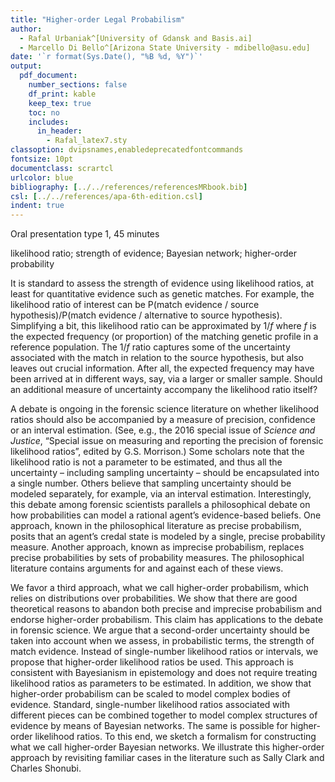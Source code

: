 ```yaml
---
title: "Higher-order Legal Probabilism"
author: 
  - Rafal Urbaniak^[University of Gdansk and Basis.ai]
  - Marcello Di Bello^[Arizona State University - mdibello@asu.edu]
date: '`r format(Sys.Date(), "%B %d, %Y")`'
output:
  pdf_document:
    number_sections: false
    df_print: kable 
    keep_tex: true
    toc: no
    includes:
      in_header:
        - Rafal_latex7.sty
classoption: dvipsnames,enabledeprecatedfontcommands
fontsize: 10pt
documentclass: scrartcl
urlcolor: blue
bibliography: [../../references/referencesMRbook.bib]
csl: [../../references/apa-6th-edition.csl]
indent: true
---
```


\paragraph{Type of contribution:} Oral presentation type 1, 45 minutes 

\paragraph{Keyworks:} likelihood ratio; strength of evidence; Bayesian network; higher-order probability 


\paragraph{The problem}
It is standard to assess the strength of evidence using likelihood ratios, at least for quantitative evidence such as genetic matches. For example, the likelihood ratio of interest can be P(match evidence / source hypothesis)/P(match evidence / alternative to source hypothesis). Simplifying a bit, this likelihood ratio can be approximated by $1/f$ where $f$ is the expected frequency (or proportion) of the matching genetic profile in a reference population.  The $1/f$ ratio captures some of the uncertainty associated with the match in relation to the source hypothesis, but also leaves out crucial information.  After all, the expected frequency may have been arrived at in different ways, say, via a larger or smaller sample.  Should an additional measure of uncertainty accompany the likelihood ratio itself? 

\paragraph{The state of play}
A debate is ongoing in the forensic science literature on whether likelihood ratios should also be accompanied by a measure of precision, confidence or an interval estimation. (See, e.g., the 2016 special issue of *Science and Justice*, "Special issue on measuring and reporting the precision of forensic likelihood ratios", edited by G.S. Morrison.) Some scholars note that the likelihood ratio is not a parameter to be estimated, and thus all the uncertainty -- including sampling uncertainty -- should be encapsulated into a single number. Others believe that sampling uncertainty should be modeled separately, for example, via an interval estimation. Interestingly, this debate among forensic scientists parallels a philosophical debate on how probabilities can model a rational agent’s evidence-based beliefs. One approach, known in the philosophical literature as precise probabilism, posits that an agent’s credal state is modeled by a single, precise probability measure. Another approach, known as imprecise probabilism, replaces precise probabilities by sets of probability measures. The philosophical literature contains arguments for and against each of these views.

\paragraph{Contribution}
We favor a third approach, what we call higher-order probabilism, which relies on distributions over probabilities. We show that there are good theoretical reasons to abandon both precise and imprecise probabilism and endorse higher-order probabilism. This claim has applications to the debate in forensic science. We argue that a second-order uncertainty should be taken into account when we assess, in probabilistic terms, the strength of match evidence. Instead of single-number likelihood ratios or intervals, we propose that higher-order likelihood ratios be used. This approach is consistent with Bayesianism in epistemology and does not require treating likelihood ratios as parameters to be estimated.  In addition, we show that higher-order probabilism can be scaled to model complex bodies of evidence. Standard, single-number likelihood ratios associated with different pieces can be combined together to model complex structures of evidence by means of Bayesian networks. The same is possible for higher-order likelihood ratios. To this end, we sketch a formalism for constructing what we call higher-order Bayesian networks. We illustrate this higher-order approach by revisiting familiar cases in the literature such as Sally Clark and Charles Shonubi.
 
